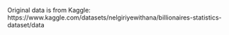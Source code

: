 Original data is from Kaggle:
https://www.kaggle.com/datasets/nelgiriyewithana/billionaires-statistics-dataset/data
